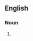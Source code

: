 {{also|potty mouth}}
==English==

===Noun===
{{en-noun|head=[[pottymouth]]}}

# {{alternative spelling of|potty mouth|lang=en}}